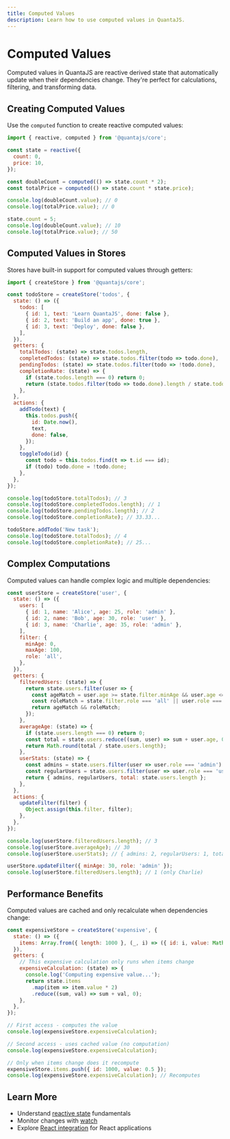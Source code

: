 ```yaml
---
title: Computed Values
description: Learn how to use computed values in QuantaJS.
---
```


# Computed Values

Computed values in QuantaJS are reactive derived state that automatically update when their dependencies change. They're perfect for calculations, filtering, and transforming data.

## Creating Computed Values

Use the `computed` function to create reactive computed values:

```javascript
import { reactive, computed } from '@quantajs/core';

const state = reactive({
  count: 0,
  price: 10,
});

const doubleCount = computed(() => state.count * 2);
const totalPrice = computed(() => state.count * state.price);

console.log(doubleCount.value); // 0
console.log(totalPrice.value); // 0

state.count = 5;
console.log(doubleCount.value); // 10
console.log(totalPrice.value); // 50
```

## Computed Values in Stores

Stores have built-in support for computed values through getters:

```javascript
import { createStore } from '@quantajs/core';

const todoStore = createStore('todos', {
  state: () => ({
    todos: [
      { id: 1, text: 'Learn QuantaJS', done: false },
      { id: 2, text: 'Build an app', done: true },
      { id: 3, text: 'Deploy', done: false },
    ],
  }),
  getters: {
    totalTodos: (state) => state.todos.length,
    completedTodos: (state) => state.todos.filter(todo => todo.done),
    pendingTodos: (state) => state.todos.filter(todo => !todo.done),
    completionRate: (state) => {
      if (state.todos.length === 0) return 0;
      return (state.todos.filter(todo => todo.done).length / state.todos.length) * 100;
    },
  },
  actions: {
    addTodo(text) {
      this.todos.push({
        id: Date.now(),
        text,
        done: false,
      });
    },
    toggleTodo(id) {
      const todo = this.todos.find(t => t.id === id);
      if (todo) todo.done = !todo.done;
    },
  },
});

console.log(todoStore.totalTodos); // 3
console.log(todoStore.completedTodos.length); // 1
console.log(todoStore.pendingTodos.length); // 2
console.log(todoStore.completionRate); // 33.33...

todoStore.addTodo('New task');
console.log(todoStore.totalTodos); // 4
console.log(todoStore.completionRate); // 25...
```

## Complex Computations

Computed values can handle complex logic and multiple dependencies:

```javascript
const userStore = createStore('user', {
  state: () => ({
    users: [
      { id: 1, name: 'Alice', age: 25, role: 'admin' },
      { id: 2, name: 'Bob', age: 30, role: 'user' },
      { id: 3, name: 'Charlie', age: 35, role: 'admin' },
    ],
    filter: {
      minAge: 0,
      maxAge: 100,
      role: 'all',
    },
  }),
  getters: {
    filteredUsers: (state) => {
      return state.users.filter(user => {
        const ageMatch = user.age >= state.filter.minAge && user.age <= state.filter.maxAge;
        const roleMatch = state.filter.role === 'all' || user.role === state.filter.role;
        return ageMatch && roleMatch;
      });
    },
    averageAge: (state) => {
      if (state.users.length === 0) return 0;
      const total = state.users.reduce((sum, user) => sum + user.age, 0);
      return Math.round(total / state.users.length);
    },
    userStats: (state) => {
      const admins = state.users.filter(user => user.role === 'admin').length;
      const regularUsers = state.users.filter(user => user.role === 'user').length;
      return { admins, regularUsers, total: state.users.length };
    },
  },
  actions: {
    updateFilter(filter) {
      Object.assign(this.filter, filter);
    },
  },
});

console.log(userStore.filteredUsers.length); // 3
console.log(userStore.averageAge); // 30
console.log(userStore.userStats); // { admins: 2, regularUsers: 1, total: 3 }

userStore.updateFilter({ minAge: 30, role: 'admin' });
console.log(userStore.filteredUsers.length); // 1 (only Charlie)
```

## Performance Benefits

Computed values are cached and only recalculate when dependencies change:

```javascript
const expensiveStore = createStore('expensive', {
  state: () => ({
    items: Array.from({ length: 1000 }, (_, i) => ({ id: i, value: Math.random() })),
  }),
  getters: {
    // This expensive calculation only runs when items change
    expensiveCalculation: (state) => {
      console.log('Computing expensive value...');
      return state.items
        .map(item => item.value * 2)
        .reduce((sum, val) => sum + val, 0);
    },
  },
});

// First access - computes the value
console.log(expensiveStore.expensiveCalculation);

// Second access - uses cached value (no computation)
console.log(expensiveStore.expensiveCalculation);

// Only when items change does it recompute
expensiveStore.items.push({ id: 1000, value: 0.5 });
console.log(expensiveStore.expensiveCalculation); // Recomputes
```

## Learn More

- Understand [reactive state](/docs/guides/reactive-state) fundamentals
- Monitor changes with [watch](/docs/guides/watching-state)
- Explore [React integration](/docs/guides/react-integration) for React applications